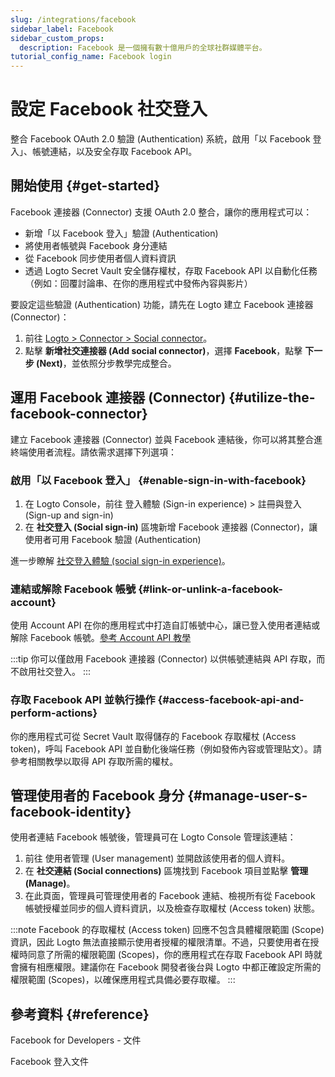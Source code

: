 ```yaml
---
slug: /integrations/facebook
sidebar_label: Facebook
sidebar_custom_props:
  description: Facebook 是一個擁有數十億用戶的全球社群媒體平台。
tutorial_config_name: Facebook login
---
```




# 設定 Facebook 社交登入

整合 Facebook OAuth 2.0 驗證 (Authentication) 系統，啟用「以 Facebook 登入」、帳號連結，以及安全存取 Facebook API。

<GuideTip />

## 開始使用 \{#get-started}

Facebook 連接器 (Connector) 支援 OAuth 2.0 整合，讓你的應用程式可以：

- 新增「以 Facebook 登入」驗證 (Authentication)
- 將使用者帳號與 Facebook 身分連結
- 從 Facebook 同步使用者個人資料資訊
- 透過 Logto Secret Vault 安全儲存權杖，存取 Facebook API 以自動化任務（例如：回覆討論串、在你的應用程式中發佈內容與影片）

要設定這些驗證 (Authentication) 功能，請先在 Logto 建立 Facebook 連接器 (Connector)：

1. 前往 [Logto > Connector > Social connector](https://cloud.logto.io/to/connectors/social)。
2. 點擊 **新增社交連接器 (Add social connector)**，選擇 **Facebook**，點擊 **下一步 (Next)**，並依照分步教學完成整合。

<Integration />

## 運用 Facebook 連接器 (Connector) \{#utilize-the-facebook-connector}

建立 Facebook 連接器 (Connector) 並與 Facebook 連結後，你可以將其整合進終端使用者流程。請依需求選擇下列選項：

### 啟用「以 Facebook 登入」 \{#enable-sign-in-with-facebook}

1. 在 Logto Console，前往 <CloudLink to="/sign-in-experience/sign-up-and-sign-in">登入體驗 (Sign-in experience) > 註冊與登入 (Sign-up and sign-in)</CloudLink>
2. 在 **社交登入 (Social sign-in)** 區塊新增 Facebook 連接器 (Connector)，讓使用者可用 Facebook 驗證 (Authentication)

進一步瞭解 [社交登入體驗 (social sign-in experience)](/end-user-flows/sign-up-and-sign-in/social-sign-in)。

### 連結或解除 Facebook 帳號 \{#link-or-unlink-a-facebook-account}

使用 Account API 在你的應用程式中打造自訂帳號中心，讓已登入使用者連結或解除 Facebook 帳號。[參考 Account API 教學](/end-user-flows/account-settings/by-account-api#link-a-new-social-connection)

:::tip
你可以僅啟用 Facebook 連接器 (Connector) 以供帳號連結與 API 存取，而不啟用社交登入。
:::

### 存取 Facebook API 並執行操作 \{#access-facebook-api-and-perform-actions}

你的應用程式可從 Secret Vault 取得儲存的 Facebook 存取權杖 (Access token)，呼叫 Facebook API 並自動化後端任務（例如發佈內容或管理貼文）。請參考相關教學以取得 API 存取所需的權杖。

## 管理使用者的 Facebook 身分 \{#manage-user-s-facebook-identity}

使用者連結 Facebook 帳號後，管理員可在 Logto Console 管理該連結：

1. 前往 <CloudLink to="/users">使用者管理 (User management)</CloudLink> 並開啟該使用者的個人資料。
2. 在 **社交連結 (Social connections)** 區塊找到 Facebook 項目並點擊 **管理 (Manage)**。
3. 在此頁面，管理員可管理使用者的 Facebook 連結、檢視所有從 Facebook 帳號授權並同步的個人資料資訊，以及檢查存取權杖 (Access token) 狀態。

:::note
Facebook 的存取權杖 (Access token) 回應不包含具體權限範圍 (Scope) 資訊，因此 Logto 無法直接顯示使用者授權的權限清單。不過，只要使用者在授權時同意了所需的權限範圍 (Scopes)，你的應用程式在存取 Facebook API 時就會擁有相應權限。建議你在 Facebook 開發者後台與 Logto 中都正確設定所需的權限範圍 (Scopes)，以確保應用程式具備必要存取權。
:::

## 參考資料 \{#reference}

<Url href="https://developers.facebook.com/docs/">Facebook for Developers - 文件</Url>

<Url href="https://developers.facebook.com/docs/facebook-login">Facebook 登入文件</Url>
